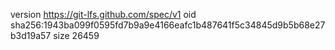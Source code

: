 version https://git-lfs.github.com/spec/v1
oid sha256:1943ba099f0595fd7b9a9e4166eafc1b487641f5c34845d9b5b68e27b3d19a57
size 26459

